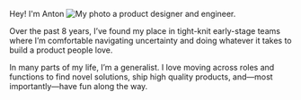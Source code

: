 Hey! I'm Anton ![My photo](/me.jpeg) a product designer and engineer.

Over the past 8 years, I’ve found my place in tight-knit early-stage teams where I’m comfortable navigating uncertainty and doing whatever it takes to build a product people love.

In many parts of my life, I’m a generalist. I love moving across roles and functions to find novel solutions, ship high quality products, and—most importantly—have fun along the way.
